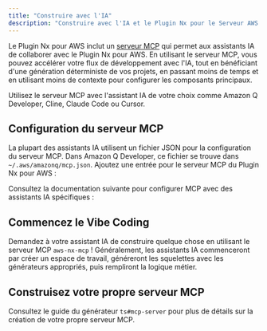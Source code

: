 ```yaml
---
title: "Construire avec l'IA"
description: "Construire avec l'IA et le Plugin Nx pour le Serveur AWS MCP"
---
```





Le Plugin Nx pour AWS inclut un [serveur MCP](https://modelcontextprotocol.io/introduction) qui permet aux assistants IA de collaborer avec le Plugin Nx pour AWS. En utilisant le serveur MCP, vous pouvez accélérer votre flux de développement avec l'IA, tout en bénéficiant d'une génération déterministe de vos projets, en passant moins de temps et en utilisant moins de contexte pour configurer les composants principaux.

Utilisez le serveur MCP avec l'assistant IA de votre choix comme Amazon Q Developer, Cline, Claude Code ou Cursor.

## Configuration du serveur MCP

La plupart des assistants IA utilisent un fichier JSON pour la configuration du serveur MCP. Dans Amazon Q Developer, ce fichier se trouve dans `~/.aws/amazonq/mcp.json`. Ajoutez une entrée pour le serveur MCP du Plugin Nx pour AWS :

<Snippet name="mcp/config" />

Consultez la documentation suivante pour configurer MCP avec des assistants IA spécifiques :

<Snippet name="mcp/assistant-docs" />

## Commencez le Vibe Coding

Demandez à votre assistant IA de construire quelque chose en utilisant le serveur MCP `aws-nx-mcp` ! Généralement, les assistants IA commenceront par créer un espace de travail, généreront les squelettes avec les générateurs appropriés, puis rempliront la logique métier.

## Construisez votre propre serveur MCP

Consultez le <Link path="/guides/ts-mcp-server">guide du générateur `ts#mcp-server`</Link> pour plus de détails sur la création de votre propre serveur MCP.